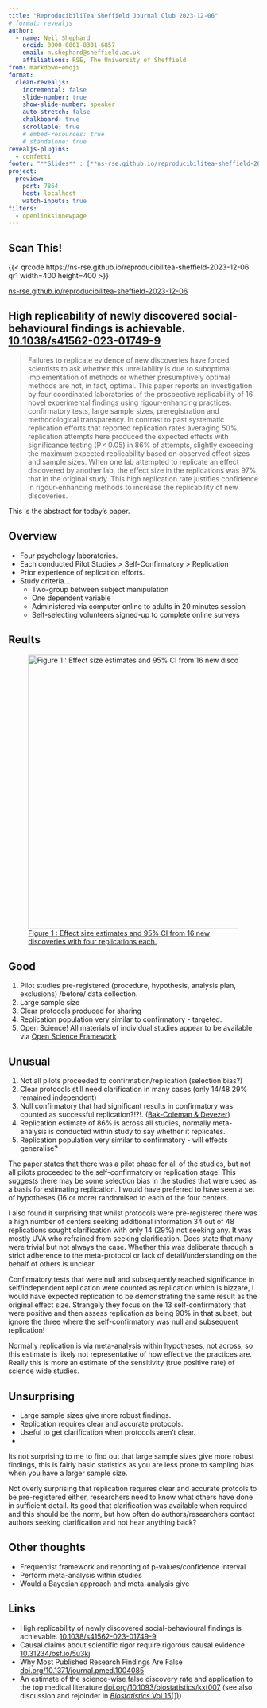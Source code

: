 ```yaml
---
title: "ReproducibiliTea Sheffield Journal Club 2023-12-06"
# format: revealjs
author:
  - name: Neil Shephard
    orcid: 0000-0001-8301-6857
    email: n.shephard@sheffield.ac.uk
    affiliations: RSE, The University of Sheffield
from: markdown+emoji
format:
  clean-revealjs:
    incremental: false
    slide-number: true
    show-slide-number: speaker
    auto-stretch: false
    chalkboard: true
    scrollable: true
    # embed-resources: true
    # standalone: true
revealjs-plugins:
  - confetti
footer: "**Slides** : [**ns-rse.github.io/reproducibilitea-sheffield-2023-12-06**](https://ns-rse.github.io/reproducibilitea-sheffield-2023-12-06)"
project:
  preview:
    port: 7864
    host: localhost
    watch-inputs: true
filters:
  - openlinksinnewpage
---
```


## Scan This!

{{< qrcode https://ns-rse.github.io/reproducibilitea-sheffield-2023-12-06 qr1 width=400 height=400 >}}

[ns-rse.github.io/reproducibilitea-sheffield-2023-12-06](https://ns-rse.github.io/reproducibilitea-sheffield-2023-12-06)

## High replicability of newly discovered social-behavioural findings is achievable. [10.1038/s41562-023-01749-9](https://doi.org/10.1038/s41562-023-01749-9)

> Failures to replicate evidence of new discoveries have forced scientists to ask whether this unreliability is due to
> suboptimal implementation of methods or whether presumptively optimal methods are not, in fact, optimal. This paper
> reports an investigation by four coordinated laboratories of the prospective replicability of 16 novel experimental
> findings using rigour-enhancing practices: confirmatory tests, large sample sizes, preregistration and methodological
> transparency. In contrast to past systematic replication efforts that reported replication rates averaging 50%,
> replication attempts here produced the expected effects with significance testing (P < 0.05) in 86% of attempts,
> slightly exceeding the maximum expected replicability based on observed effect sizes and sample sizes. When one lab
> attempted to replicate an effect discovered by another lab, the effect size in the replications was 97% that in the
> original study. This high replication rate justifies confidence in rigour-enhancing methods to increase the
> replicability of new discoveries.


::: {.notes}
This is the abstract for today's paper.
:::

## Overview

+ Four psychology laboratories.
+ Each conducted Pilot Studies > Self-Confirmatory > Replication
+ Prior experience of replication efforts.
+ Study criteria...
  + Two-group between subject manipulation
  + One dependent variable
  + Administered via computer online to adults in 20 minutes session
  + Self-selecting volunteers signed-up to complete online surveys

::: {.notes}

:::

## Reults

![[Figure 1 : Effect size estimates and 95% CI from 16 new discoveries with four replications
each.](https://www.nature.com/articles/s41562-023-01749-9/figures/1)](https://media.springernature.com/full/springer-static/image/art%3A10.1038%2Fs41562-023-01749-9/MediaObjects/41562_2023_1749_Fig1_HTML.png?as=webp){width=800
height=550}


## Good


1. Pilot studies pre-registered (procedure, hypothesis, analysis plan, exclusions) /before/ data collection.
2. Large sample size
3. Clear protocols produced for sharing
4. Replication population very similar to confirmatory - targeted.
5. Open Science! All materials of individual studies appear to be available via [Open Science Framework](https://osf.io)

## Unusual

1. Not all pilots proceeded to confirmation/replication (selection bias?)
2. Clear protocols still need clarification in many cases (only 14/48 29% remained independent)
3. Null confirmatory that had significant results in confirmatory was counted as successful
   replication?!?!. ([Bak-Coleman & Devezer](https://europepmc.org/article/PPR/PPR763078))
4. Replication estimate of 86% is across all studies, normally meta-analysis is conducted within study to say whether it
   replicates.
5. Replication population very similar to confirmatory - will effects generalise?


::: {.notes}
The paper states that there was a pilot phase for all of the studies, but not all pilots proceeded to the
self-confirmatory or replication stage. This suggests there may be some selection bias in the studies that were used as
a basis for estimating replication. I would have preferred to have seen a set of hypotheses (16 or more) randomised to
each of the four centers.

I also found it surprising that whilst protocols were pre-registered there was a high number of centers seeking
additional information 34 out of 48 replications sought clarification with only 14 (29%) not seeking any. It was mostly
UVA who refrained from seeking clarification. Does state that many were trivial but not always the case. Whether this
was deliberate through a strict adherence to the meta-protocol or lack of detail/understanding on the behalf of others
is unclear.

Confirmatory tests that were null and subsequently reached significance in self/independent replication were counted as
replication which is bizzare, I would have expected replication to be demonstrating the same result as the original
effect size. Strangely they focus on the 13 self-confirmatory that were positive and then assess replication as being
90% in that subset, but ignore the three where the self-confirmatory was null and subsequent replication!

Normally replication is via meta-analysis within hypotheses, not across, so this estimate is likely not representative
of how effective the practices are. Really this is more an estimate of the sensitivity (true positive rate) of science
wide studies.
:::


## Unsurprising

+ Large sample sizes give more robust findings.
+ Replication requires clear and accurate protocols.
+ Useful to get clarification when protocols aren't clear.
+

::: {.notes}
Its not surprising to me to find out that large sample sizes give more robust findings, this is fairly basic statistics
as you are less prone to sampling bias when you have a larger sample size.

Not overly surprising that replication requires clear and accurate protcols to be pre-registered either, researchers
need to know what others have done in sufficient detail. Its good that clarification was available when required and
this should be the norm, but how often do authors/researchers contact authors seeking clarification and not hear
anything back?

:::

## Other thoughts

+ Frequentist framework and reporting of p-values/confidence interval
+ Perform meta-analysis within studies
+ Would a Bayesian approach and meta-analysis give

## Links

+ High replicability of newly discovered social-behavioural findings is
  achievable. [10.1038/s41562-023-01749-9](https://doi.org/10.1038/s41562-023-01749-9)
+ Causal claims about scientific rigor require rigorous causal evidence
  [10.31234/osf.io/5u3kj](https://doi.org/10.31234/osf.io/5u3kj)
+ Why Most Published Research Findings Are False [doi.org/10.1371/journal.pmed.1004085](
  https://doi.org/10.1371/journal.pmed.1004085)
+ An estimate of the science-wise false discovery rate and application to the top medical literature
  [doi.org/10.1093/biostatistics/kxt007](https://doi.org/10.1093/biostatistics/kxt007) (see also discussion and
  rejoinder in [_Biostatistics_ Vol 15(1)](https://academic.oup.com/biostatistics/issue/15/1))
